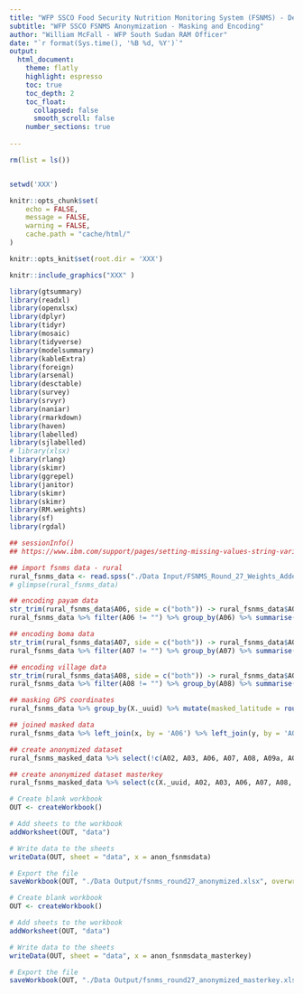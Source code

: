 ---
title: "WFP SSCO Food Security Nutrition Monitoring System (FSNMS) - December 2021"
subtitle: "WFP SSCO FSNMS Anonymization - Masking and Encoding"
author: "William McFall - WFP South Sudan RAM Officer"
date: "`r format(Sys.time(), '%B %d, %Y')`"
output: 
  html_document:
    theme: flatly
    highlight: espresso
    toc: true
    toc_depth: 2
    toc_float:
      collapsed: false
      smooth_scroll: false 
    number_sections: true
    
---


```{r setup, include=FALSE, fig.align = "center", fig.width= 16, fig.height= 11, fig.asp= 0.618, out.width="100%"}

rm(list = ls())


setwd('XXX')

knitr::opts_chunk$set(
	echo = FALSE,
	message = FALSE,
	warning = FALSE,
	cache.path = "cache/html/" 
)

knitr::opts_knit$set(root.dir = 'XXX') 

```

```{r, echo=FALSE,out.width="30%", out.height="30%",fig.show='hold',fig.align='left'}
knitr::include_graphics("XXX" )

```

```{r load_packages}

library(gtsummary)
library(readxl)
library(openxlsx)
library(dplyr)
library(tidyr)
library(mosaic)
library(tidyverse)
library(modelsummary)
library(kableExtra) 
library(foreign)
library(arsenal)
library(desctable)
library(survey)
library(srvyr) 
library(naniar)
library(rmarkdown)
library(haven)
library(labelled)
library(sjlabelled)
# library(xlsx)
library(rlang)
library(skimr)
library(ggrepel)
library(janitor)
library(skimr)
library(skimr)
library(RM.weights)
library(sf)
library(rgdal)

## sessionInfo()
## https://www.ibm.com/support/pages/setting-missing-values-string-variables

```


```{r data_import}

## import fsnms data - rural
rural_fsnms_data <- read.spss("./Data Input/FSNMS_Round_27_Weights_Added.sav", use.value.labels = TRUE, to.data.frame = TRUE, use.missings = TRUE) 
# glimpse(rural_fsnms_data)

## encoding payam data
str_trim(rural_fsnms_data$A06, side = c("both")) -> rural_fsnms_data$A06
rural_fsnms_data %>% filter(A06 != "") %>% group_by(A06) %>% summarise(n = n()) %>% mutate(number = seq(1,n())) %>% mutate(encoded_name_payam = paste("Payam", as.character(number))) %>% select(A06, encoded_name_payam) -> x

## encoding boma data
str_trim(rural_fsnms_data$A07, side = c("both")) -> rural_fsnms_data$A07
rural_fsnms_data %>% filter(A07 != "") %>% group_by(A07) %>% summarise(n = n()) %>% mutate(number = seq(1,n())) %>% mutate(encoded_name_boma = paste("Boma", as.character(number))) %>% select(A07, encoded_name_boma) -> y

## encoding village data
str_trim(rural_fsnms_data$A08, side = c("both")) -> rural_fsnms_data$A08
rural_fsnms_data %>% filter(A08 != "") %>% group_by(A08) %>% summarise(n = n()) %>% mutate(number = seq(1,n())) %>% mutate(encoded_name_village = paste("Village", as.character(number))) %>% select(A08, encoded_name_village) -> z

## masking GPS coordinates
rural_fsnms_data %>% group_by(X._uuid) %>% mutate(masked_latitude = round(interview._A10_gps_latitude, 2), masked_longitude = round(interview._A10_gps_longitude, 2)) %>% select(X._uuid, interview._A10_gps_latitude, interview._A10_gps_longitude, masked_latitude, masked_longitude) -> a

## joined masked data
rural_fsnms_data %>% left_join(x, by = 'A06') %>% left_join(y, by = 'A07') %>% left_join(z, by = 'A08') %>% left_join(a, by = 'X._uuid') -> rural_fsnms_masked_data

## create anonymized dataset
rural_fsnms_masked_data %>% select(!c(A02, A03, A06, A07, A08, A09a, A09b, A10, cluster_id, A10_gps:interview._A10_gps_precision, X._parent_table_name:X._notes, interview._A10_gps_latitude.y, interview._A10_gps_longitude.y)) -> anon_fsnmsdata 

## create anonymized dataset masterkey
rural_fsnms_masked_data %>% select(c(X._uuid, A02, A03, A06, A07, A08, A09a, A09b, A10, cluster_id, A10_gps:interview._A10_gps_precision, X._parent_table_name:X._notes, interview._A10_gps_latitude.y, interview._A10_gps_longitude.y, encoded_name_payam, encoded_name_boma, encoded_name_village)) -> anon_fsnmsdata_masterkey

# Create blank workbook
OUT <- createWorkbook()

# Add sheets to the workbook
addWorksheet(OUT, "data")

# Write data to the sheets
writeData(OUT, sheet = "data", x = anon_fsnmsdata)

# Export the file
saveWorkbook(OUT, "./Data Output/fsnms_round27_anonymized.xlsx", overwrite = TRUE)

# Create blank workbook
OUT <- createWorkbook()

# Add sheets to the workbook
addWorksheet(OUT, "data")

# Write data to the sheets
writeData(OUT, sheet = "data", x = anon_fsnmsdata_masterkey)

# Export the file
saveWorkbook(OUT, "./Data Output/fsnms_round27_anonymized_masterkey.xlsx", overwrite = TRUE)

```


